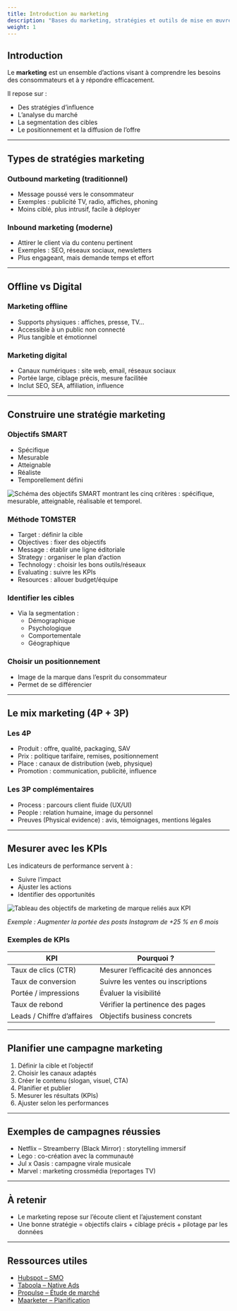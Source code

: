 ```yaml
---
title: Introduction au marketing
description: "Bases du marketing, stratégies et outils de mise en œuvre."
weight: 1
---
```


## Introduction

Le **marketing** est un ensemble d’actions visant à comprendre les besoins des consommateurs et à y répondre efficacement.

Il repose sur :

- Des stratégies d’influence  
- L’analyse du marché  
- La segmentation des cibles  
- Le positionnement et la diffusion de l’offre  

---

## Types de stratégies marketing

### Outbound marketing (traditionnel)

- Message poussé vers le consommateur  
- Exemples : publicité TV, radio, affiches, phoning  
- Moins ciblé, plus intrusif, facile à déployer  

### Inbound marketing (moderne)

- Attirer le client via du contenu pertinent  
- Exemples : SEO, réseaux sociaux, newsletters  
- Plus engageant, mais demande temps et effort  

---

## Offline vs Digital

### Marketing offline

- Supports physiques : affiches, presse, TV…  
- Accessible à un public non connecté  
- Plus tangible et émotionnel  

### Marketing digital

- Canaux numériques : site web, email, réseaux sociaux  
- Portée large, ciblage précis, mesure facilitée  
- Inclut SEO, SEA, affiliation, influence  

---

## Construire une stratégie marketing

### Objectifs SMART

- Spécifique  
- Mesurable  
- Atteignable  
- Réaliste  
- Temporellement défini  

![Schéma des objectifs SMART montrant les cinq critères : spécifique, mesurable, atteignable, réalisable et temporel.](/assets/webp/marketing/marketing-smart.webp)

### Méthode TOMSTER

- Target : définir la cible  
- Objectives : fixer des objectifs  
- Message : établir une ligne éditoriale  
- Strategy : organiser le plan d’action  
- Technology : choisir les bons outils/réseaux  
- Evaluating : suivre les KPIs  
- Resources : allouer budget/équipe  

### Identifier les cibles

- Via la segmentation :  
  - Démographique  
  - Psychologique  
  - Comportementale  
  - Géographique  

### Choisir un positionnement

- Image de la marque dans l’esprit du consommateur  
- Permet de se différencier  

---

## Le mix marketing (4P + 3P)

### Les 4P

- Produit : offre, qualité, packaging, SAV  
- Prix : politique tarifaire, remises, positionnement  
- Place : canaux de distribution (web, physique)  
- Promotion : communication, publicité, influence  

### Les 3P complémentaires

- Process : parcours client fluide (UX/UI)  
- People : relation humaine, image du personnel  
- Preuves (Physical evidence) : avis, témoignages, mentions légales  

---

## Mesurer avec les KPIs

Les indicateurs de performance servent à :  

- Suivre l’impact  
- Ajuster les actions  
- Identifier des opportunités  

![Tableau des objectifs de marketing de marque reliés aux KPI](/assets/webp/marketing/marketing-kpi.webp)

*Exemple : Augmenter la portée des posts Instagram de +25 % en 6 mois*  

### Exemples de KPIs

| KPI                  | Pourquoi ?                          |
|----------------------|-------------------------------------|
| Taux de clics (CTR)  | Mesurer l’efficacité des annonces   |
| Taux de conversion   | Suivre les ventes ou inscriptions   |
| Portée / impressions | Évaluer la visibilité               |
| Taux de rebond       | Vérifier la pertinence des pages    |
| Leads / Chiffre d’affaires | Objectifs business concrets  |

---

## Planifier une campagne marketing

1. Définir la cible et l’objectif  
2. Choisir les canaux adaptés  
3. Créer le contenu (slogan, visuel, CTA)  
4. Planifier et publier  
5. Mesurer les résultats (KPIs)  
6. Ajuster selon les performances  

---

## Exemples de campagnes réussies

- Netflix – Streamberry (Black Mirror) : storytelling immersif  
- Lego : co-création avec la communauté  
- Jul x Oasis : campagne virale musicale  
- Marvel : marketing crossmédia (reportages TV)  

---

## À retenir

- Le marketing repose sur l’écoute client et l’ajustement constant  
- Une bonne stratégie = objectifs clairs + ciblage précis + pilotage par les données  

---

## Ressources utiles

- [Hubspot – SMO](https://blog.hubspot.fr/marketing/social-media-optimization)  
- [Taboola – Native Ads](https://www.taboola.com/fr/publicite-native)  
- [Propulse – Étude de marché](https://propulsebyca.fr/etude-marche)  
- [Maarketer – Planification](https://www.maarketer.com/p131-planification-campagnes-marketing.html)  
